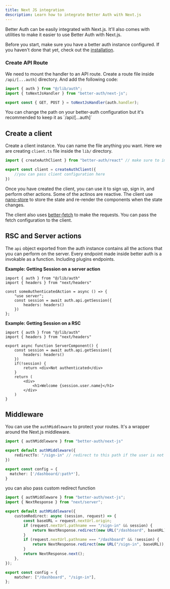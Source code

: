 ```yaml
---
title: Next JS integration
description: Learn how to integrate Better Auth with Next.js
---
```


Better Auth can be easily integrated with Next.js. It'll also comes with utilities to make it easier to use Better Auth with Next.js.

Before you start, make sure you have a better auth instance configured. If you haven't done that yet, check out the [installation](/docs/installation).

### Create API Route

We need to mount the handler to an API route. Create a route file inside `/api/[...auth]` directory. And add the following code:

```ts title="api/[...auth]/route.ts"
import { auth } from "@/lib/auth";
import { toNextJsHandler } from "better-auth/next-js";

export const { GET, POST } = toNextJsHandler(auth.handler);
```

<Callout type="info">
 You can change the path on your better-auth configuration but it's recommended to keep it as `/api/[...auth]`
</Callout>

## Create a client

Create a client instance. You can name the file anything you want. Here we are creating `client.ts` file inside the `lib/` directory.

```ts title="client.ts"
import { createAuthClient } from "better-auth/react" // make sure to import from better-auth/react

export const client = createAuthClient({
    //you can pass client configuration here
})
```

Once you have created the client, you can use it to sign up, sign in, and perform other actions.
Some of the actinos are reactive. The client use [nano-store](https://github.com/nanostores/nanostores) to store the state and re-render the components when the state changes. 

The client also uses [better-fetch](https://github.com/bekacru/better-fetch) to make the requests. You can pass the fetch configuration to the client.

## RSC and Server actions

The `api` object exported from the auth instance contains all the actions that you can perform on the server. Every endpoint made inside better auth is a invokable as a function. Including plugins endpoints.

**Example: Getting Session on a server action**

```tsx title="server.ts"
import { auth } from "@/lib/auth"
import { headers } from "next/headers"

const someAuthenticatedAction = async () => {
    "use server";
    const session = await auth.api.getSession({
        headers: headers()
    })
};
```

**Example: Getting Session on a RSC**

```tsx
import { auth } from "@/lib/auth"
import { headers } from "next/headers"

export async function ServerComponent() {
    const session = await auth.api.getSession({
        headers: headers()
    })
    if(!session) {
        return <div>Not authenticated</div>
    }
    return (
        <div>
            <h1>Welcome {session.user.name}</h1>
        </div>
    )
}
```


## Middleware

You can use the `authMiddleware` to protect your routes. It's a wrapper around the Next.js middleware.

```ts  title="middleware.ts"s
import { authMiddleware } from "better-auth/next-js"

export default authMiddleware({
    redirectTo: "/sign-in" // redirect to this path if the user is not authenticated
})

export const config = {
  matcher: ['/dashboard/:path*'],
}
```

you can also pass custom redirect function

```ts
import { authMiddleware } from "better-auth/next-js";
import { NextResponse } from "next/server";

export default authMiddleware({
	customRedirect: async (session, request) => {
		const baseURL = request.nextUrl.origin;
		if (request.nextUrl.pathname === "/sign-in" && session) {
			return NextResponse.redirect(new URL("/dashboard", baseURL));
		}
		if (request.nextUrl.pathname === "/dashboard" && !session) {
			return NextResponse.redirect(new URL("/sign-in", baseURL));
		}
		return NextResponse.next();
	},
});

export const config = {
	matcher: ["/dashboard", "/sign-in"],
};
```